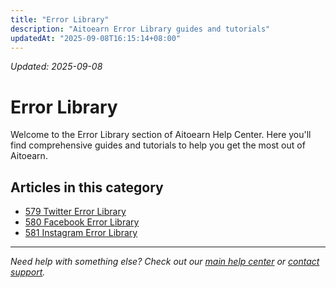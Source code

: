 ```yaml
---
title: "Error Library"
description: "Aitoearn Error Library guides and tutorials"
updatedAt: "2025-09-08T16:15:14+08:00"
---
```

<!-- UPDATED_AT -->
_Updated: 2025-09-08_

# Error Library

Welcome to the Error Library section of Aitoearn Help Center. Here you'll find comprehensive guides and tutorials to help you get the most out of Aitoearn.

## Articles in this category

- [579 Twitter Error Library](579-twitter-error-library)
- [580 Facebook Error Library](580-facebook-error-library)
- [581 Instagram Error Library](581-instagram-error-library)

---

*Need help with something else? Check out our [main help center](/en/help-center) or [contact support](mailto:hello@aitoearn.com).*
